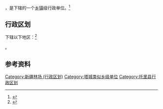 {{中国乡级行政区|65/42/24/403/000}}

'''{{PAGENAMEBASE}}'''，是{{PRC admin/fullname|65/42/24/403/000|3}}下辖的一个[[乡镇|乡镇]]级行政单位。<ref>{{PRC admin/ref sgc|{{PRC admin/parent|65/42/24/403/000}}}}</ref>

== 行政区划 ==

{{PAGENAMEBASE}}下辖以下地区：<ref>{{PRC admin/ref sgc|65/42/24/403/000}}</ref>

{{PRC admin/children|65/42/24/403/000}}。

== 参考资料 ==

{{reflist}}

{{托里县行政区划}}
{{新疆行政区划小作品}}

[[Category:新疆林场_(行政区划)|Category:新疆林场 (行政区划)]]
[[Category:塔城类似乡级单位|Category:塔城类似乡级单位]]
[[Category:托里县行政区划|Category:托里县行政区划]]